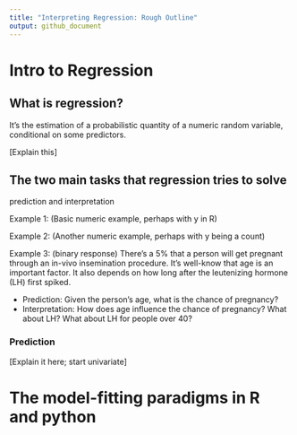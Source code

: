 ```yaml
---
title: "Interpreting Regression: Rough Outline"
output: github_document
---
```


# 

# Intro to Regression

## What is regression?

It's the estimation of a probabilistic quantity of a numeric random variable, conditional on some predictors. 

[Explain this]

## The two main tasks that regression tries to solve

prediction and interpretation

Example 1: (Basic numeric example, perhaps with y in R)

Example 2: (Another numeric example, perhaps with y being a count)

Example 3: (binary response) There's a 5% that a person will get pregnant through an in-vivo insemination procedure. It's well-know that age is an important factor. It also depends on how long after the leutenizing hormone (LH) first spiked.

- Prediction: Given the person's age, what is the chance of pregnancy?
- Interpretation: How does age influence the chance of pregnancy? What about LH? What about LH for people over 40?

### Prediction

[Explain it here; start univariate]

# The model-fitting paradigms in R and python